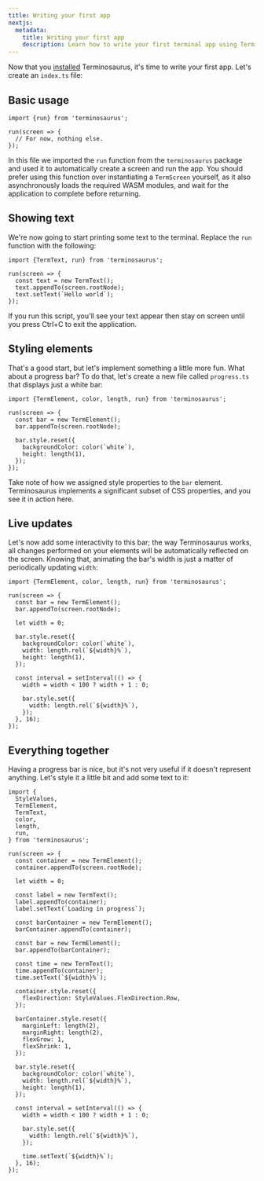 ```yaml
---
title: Writing your first app
nextjs:
  metadata:
    title: Writing your first app
    description: Learn how to write your first terminal app using Terminosaurus.
---
```


Now that you [installed](/docs/installation) Terminosaurus, it's time to write your first app. Let's create an `index.ts` file:

## Basic usage

```tsx
import {run} from 'terminosaurus';

run(screen => {
  // For now, nothing else.
});
```

In this file we imported the `run` function from the `terminosaurus` package and used it to automatically create a screen and run the app. You should prefer using this function over instantiating a `TermScreen` yourself, as it also asynchronously loads the required WASM modules, and wait for the application to complete before returning.

## Showing text

We're now going to start printing some text to the terminal. Replace the `run` function with the following:

```tsx component="XTermExample" rows={1}
import {TermText, run} from 'terminosaurus';

run(screen => {
  const text = new TermText();
  text.appendTo(screen.rootNode);
  text.setText(`Hello world`);
});
```

If you run this script, you'll see your text appear then stay on screen until you press Ctrl+C to exit the application.

## Styling elements

That's a good start, but let's implement something a little more fun. What about a progress bar? To do that, let's create a new file called `progress.ts` that displays just a white bar:

```tsx component="XTermExample" rows={1}
import {TermElement, color, length, run} from 'terminosaurus';

run(screen => {
  const bar = new TermElement();
  bar.appendTo(screen.rootNode);

  bar.style.reset({
    backgroundColor: color(`white`),
    height: length(1),
  });
});
```

Take note of how we assigned style properties to the `bar` element. Terminosaurus implements a significant subset of CSS properties, and you see it in action here.

## Live updates

Let's now add some interactivity to this bar; the way Terminosaurus works, all changes performed on your elements will be automatically reflected on the screen. Knowing that, animating the bar's width is just a matter of periodically updating `width`:

```tsx component="XTermExample" rows={1}
import {TermElement, color, length, run} from 'terminosaurus';

run(screen => {
  const bar = new TermElement();
  bar.appendTo(screen.rootNode);

  let width = 0;

  bar.style.reset({
    backgroundColor: color(`white`),
    width: length.rel(`${width}%`),
    height: length(1),
  });

  const interval = setInterval(() => {
    width = width < 100 ? width + 1 : 0;

    bar.style.set({
      width: length.rel(`${width}%`),
    });
  }, 16);
});
```

## Everything together

Having a progress bar is nice, but it's not very useful if it doesn't represent anything. Let's style it a little bit and add some text to it:

```tsx component="XTermExample" rows={1}
import {
  StyleValues,
  TermElement,
  TermText,
  color,
  length,
  run,
} from 'terminosaurus';

run(screen => {
  const container = new TermElement();
  container.appendTo(screen.rootNode);

  let width = 0;

  const label = new TermText();
  label.appendTo(container);
  label.setText(`Loading in progress`);

  const barContainer = new TermElement();
  barContainer.appendTo(container);

  const bar = new TermElement();
  bar.appendTo(barContainer);

  const time = new TermText();
  time.appendTo(container);
  time.setText(`${width}%`);

  container.style.reset({
    flexDirection: StyleValues.FlexDirection.Row,
  });

  barContainer.style.reset({
    marginLeft: length(2),
    marginRight: length(2),
    flexGrow: 1,
    flexShrink: 1,
  });

  bar.style.reset({
    backgroundColor: color(`white`),
    width: length.rel(`${width}%`),
    height: length(1),
  });

  const interval = setInterval(() => {
    width = width < 100 ? width + 1 : 0;

    bar.style.set({
      width: length.rel(`${width}%`),
    });

    time.setText(`${width}%`);
  }, 16);
});
```
